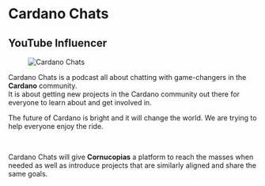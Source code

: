 # Cardano Chats  

## YouTube Influencer  

<figure className="img-center">
  <img src="/images/partners/influencers/cardano-chats.avif" alt="Cardano Chats" />
</figure>  

Cardano Chats is a podcast all about chatting with game-changers in the **Cardano** community.  
It is about getting new projects in the Cardano community out there for everyone to learn about and get involved in.  

The future of Cardano is bright and it will change the world. We are trying to help everyone enjoy the ride.  

</br>  

Cardano Chats will give **Cornucopias** a platform to reach the masses when needed as well as introduce projects that are similarly aligned and share the same goals.  
